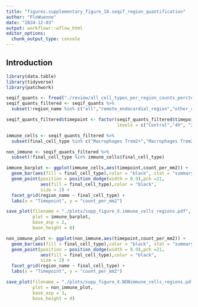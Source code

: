 ```yaml
---
title: "figures.supplementary_figure_10.seqif_region_quantification"
author: "FloWuenne"
date: "2024-12-03"
output: workflowr::wflow_html
editor_options:
  chunk_output_type: console
---
```


## Introduction

```r
library(data.table)
library(tidyverse)
library(patchwork)
```

```r
seqif_quants <- fread("./review/all_cell_types_per_region_counts_perctentages_20241212.csv")
seqif_quants_filtered <- seqif_quants %>%
  subset(!region_name %in% c("all","remote_endocardial_region","other_cardiac_tissue"))

seqif_quants_filtered$timepoint <- factor(seqif_quants_filtered$timepoint,
                                          levels = c("Control","4h", "24h", "48h"))

immune_cells <- seqif_quants_filtered %>%
  subset(final_cell_type %in% c("Macrophages Trem2+","Macrophages Trem2-","Mono / Macros Ccr2+","Neutrophils","Other Leukocytes","Smooth muscle cells"))

non_immune <- seqif_quants_filtered %>%
  subset(!final_cell_type %in% immune_cells$final_cell_type)
```

```r
immune_barplot <- ggplot(immune_cells,aes(timepoint,count_per_mm2)) +
  geom_bar(aes(fill = final_cell_type),color = "black", stat = "summary", fun = "mean", position = position_dodge(width = 0.9)) +
  geom_point(position = position_dodge(width = 0.9),pch =21,
             aes(fill = final_cell_type),color = "black",
             size = 2) +
  facet_grid(region_name ~ final_cell_type) +
  labs(x = "Timepoint", y = "count_per_mm2")

save_plot(filename = "./plots/supp_figure_X.immune_cells_regions.pdf",
          plot = immune_barplot,
          base_asp = 2,
          base_height = 8)

non_immune_plot <- ggplot(non_immune,aes(timepoint,count_per_mm2)) +
  geom_bar(aes(fill = final_cell_type),color = "black", stat = "summary", fun = "mean", position = position_dodge(width = 0.9)) +
  geom_point(position = position_dodge(width = 0.9),pch =21,
             aes(fill = final_cell_type),color = "black",
             size = 2) +
  facet_grid(region_name ~ final_cell_type) +
  labs(x = "Timepoint", y = "count_per_mm2")

save_plot(filename = "./plots/supp_figure_X.NONimmune_cells_regions.pdf",
          plot = non_immune_plot,
          base_asp = 3,
          base_height = 4)
```


